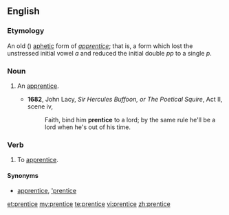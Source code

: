 {{also|Prentice}}
==English==

===Etymology===
An old ({{etyl|enm}}) [[aphetic]] form of ''[[apprentice]]''; that is, a form which lost the unstressed initial vowel ''a'' and reduced the initial double ''pp'' to a single ''p''.

===Noun===
{{en-noun|s}}

# {{obsolete}} An [[apprentice]].
#* '''1682''', John Lacy, ''Sir Hercules Buffoon, or The Poetical Squire'', Act II, scene iv,
#*: Faith, bind him '''prentice''' to a lord; by the same rule he'll be a lord when he's out of his time.

===Verb===
{{en-verb|prentic|ing}}

# {{obsolete}} To [[apprentice]].

====Synonyms====
* {{sense|noun, verb}} [[apprentice]], [['prentice]]

[[et:prentice]]
[[my:prentice]]
[[te:prentice]]
[[vi:prentice]]
[[zh:prentice]]